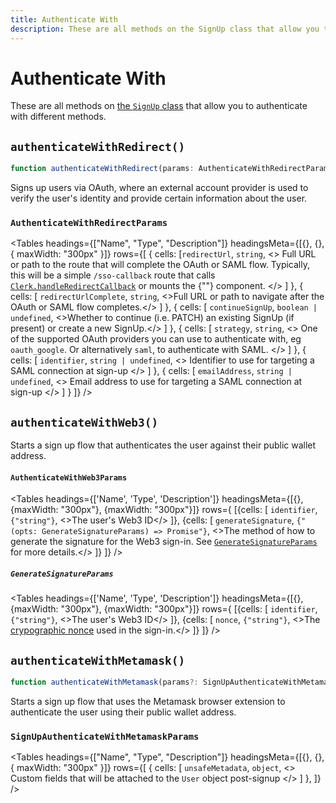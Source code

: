 ---
title: Authenticate With
description: These are all methods on the SignUp class that allow you to authenticate with different methods.
---


# Authenticate With

These are all methods on [the `SignUp` class](/reference-js/sign-up/sign-up) that allow you to authenticate with different methods.

## `authenticateWithRedirect()`

```typescript
function authenticateWithRedirect(params: AuthenticateWithRedirectParams): Promise<void>;
```

Signs up users via OAuth, where an external account provider is used to verify the user's identity and provide certain information about the user.

### `AuthenticateWithRedirectParams`

<Tables
  headings={["Name", "Type", "Description"]}
  headingsMeta={[{}, {}, { maxWidth: "300px" }]}
  rows={[
        {
            cells: [<code>redirectUrl</code>, <code>string</code>,
            <>
                Full URL or path to the route that will complete the OAuth or SAML flow.
                Typically, this will be a simple <code>/sso-callback</code> route that calls <a href="http://localhost:3000/reference-js/clerk/handle-navigation#handleredirectcallback"><code>Clerk.handleRedirectCallback</code></a>
                or mounts the {"<AuthenticateWithRedirectCallback />"} component.
            </>
            ]
        },
        {
            cells: [
                <code>redirectUrlComplete</code>, <code>string</code>, <>Full URL or path to navigate after the OAuth or SAML flow completes.</>
            ]
        },
        {
            cells: [
                <code>continueSignUp</code>, <code>boolean | undefined</code>, <>Whether to continue (i.e. PATCH) an existing SignUp (if present) or create a new SignUp.</>
            ]
        },
        {
            cells: [
                <code>strategy</code>, <code>string</code>, <>
                    One of the supported OAuth providers you can use to authenticate with, eg <code>oauth_google</code>. Or alternatively <code>saml</code>, to authenticate with SAML.
                </>
            ]
        },
        {
            cells: [
                <code>identifier</code>, <code>string | undefined</code>, <>
                    Identifier to use for targeting a SAML connection at sign-up
                </>
            ]
        },
        {
            cells: [
                <code>emailAddress</code>, <code>string | undefined</code>, <>
                    Email address to use for targeting a SAML connection at sign-up
                </>
            ]
        }
    ]}
/>

## `authenticateWithWeb3()`

Starts a sign up flow that authenticates the user against their public wallet address.

#### `AuthenticateWithWeb3Params`

<Tables
  headings={['Name', 'Type', 'Description']}
  headingsMeta={[{}, {maxWidth: "300px"}, {maxWidth: "300px"}]}
  rows={
        [{cells: [
            <code>identifier</code>,
            <code>{"string"}</code>,
            <>The user's Web3 ID</>
        ]},
        {cells: [
        <code>generateSignature</code>,
        <code>{"(opts: GenerateSignatureParams) => Promise<string>"}</code>,
        <>The method of how to generate the signature for the Web3 sign-in. See <a href="#generatesignatureparams"><code>GenerateSignatureParams</code></a> for more details.</>
        ]}
    ]}
/>

##### `GenerateSignatureParams`

<Tables
  headings={['Name', 'Type', 'Description']}
  headingsMeta={[{}, {maxWidth: "300px"}, {maxWidth: "300px"}]}
  rows={
        [{cells: [
            <code>identifier</code>,
            <code>{"string"}</code>,
            <>The user's Web3 ID</>
        ]},
        {cells: [
        <code>nonce</code>,
        <code>{"string"}</code>,
        <>The <a href="https://en.wikipedia.org/wiki/Cryptographic_nonce">crypographic nonce</a> used in the sign-in.</>
        ]}
    ]}
/>

## `authenticateWithMetamask()`

```typescript
function authenticateWithMetamask(params?: SignUpAuthenticateWithMetamaskParams): Promise<SignUp>;
```

Starts a sign up flow that uses the Metamask browser extension to authenticate the user using their public wallet address.

### `SignUpAuthenticateWithMetamaskParams`

<Tables
  headings={["Name", "Type", "Description"]}
  headingsMeta={[{}, {}, { maxWidth: "300px" }]}
  rows={[
        {
            cells: [
                <code>unsafeMetadata</code>, <code>object</code>, <>
                Custom fields that will be attached to the <code>User</code> object post-signup
                </>
            ]
        },
    ]}
/>
